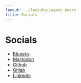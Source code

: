```yaml
---
layout: ../layouts/Layout.astro
title: Socials
---
```

# Socials
- [Bluesky](https://bsky.app/profile/nynp.dev)
- [Mastodon](https://floss.social/@nynp)
- [Github](https://github.com/NewYearNewPhil)
- [Gitlab](https://gitlab.com/NewYearNewPhil)
- [LinkedIn](https://www.linkedin.com/in/philipp-allweyer-250756217/)
